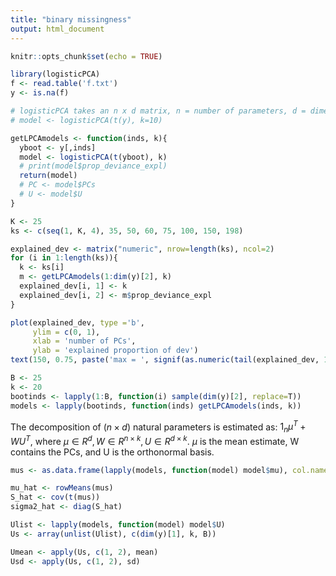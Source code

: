 ```yaml
---
title: "binary missingness"
output: html_document
---
```


```r
knitr::opts_chunk$set(echo = TRUE)
```

```r
library(logisticPCA)
f <- read.table('f.txt')
y <- is.na(f)

# logisticPCA takes an n x d matrix, n = number of parameters, d = dimension of output (to be reduced)
# model <- logisticPCA(t(y), k=10) 
```

```r
getLPCAmodels <- function(inds, k){
  yboot <- y[,inds]
  model <- logisticPCA(t(yboot), k)
  # print(model$prop_deviance_expl)
  return(model)
  # PC <- model$PCs
  # U <- model$U
}
```

```r
K <- 25
ks <- c(seq(1, K, 4), 35, 50, 60, 75, 100, 150, 198)

explained_dev <- matrix("numeric", nrow=length(ks), ncol=2)
for (i in 1:length(ks)){
  k <- ks[i]
  m <- getLPCAmodels(1:dim(y)[2], k)
  explained_dev[i, 1] <- k
  explained_dev[i, 2] <- m$prop_deviance_expl
}

plot(explained_dev, type ='b',
     ylim = c(0, 1),
     xlab = 'number of PCs', 
     ylab = 'explained proportion of dev')
text(150, 0.75, paste('max = ', signif(as.numeric(tail(explained_dev, 1)[2]), 3)))

```

```r
B <- 25
k <- 20
bootinds <- lapply(1:B, function(i) sample(dim(y)[2], replace=T))
models <- lapply(bootinds, function(inds) getLPCAmodels(inds, k))

```

The decomposition of ($n \times d$) natural parameters is estimated as: 
  $1_n \mu^T + W U^T$,
where $\mu \in R^d, W \in R^{n \times k}, U \in R^{d \times k}$.
$\mu$ is the mean estimate, W contains the PCs, and U is the orthonormal basis. 

```r
mus <- as.data.frame(lapply(models, function(model) model$mu), col.names = 1:B)

mu_hat <- rowMeans(mus)
S_hat <- cov(t(mus))
sigma2_hat <- diag(S_hat)
```

```r
Ulist <- lapply(models, function(model) model$U)
Us <- array(unlist(Ulist), c(dim(y)[1], k, B))

Umean <- apply(Us, c(1, 2), mean)
Usd <- apply(Us, c(1, 2), sd)
```

